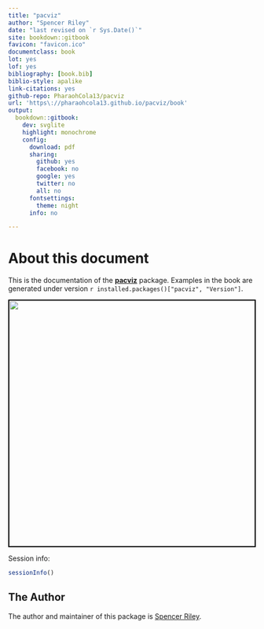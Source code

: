 ```yaml
---
title: "pacviz"
author: "Spencer Riley"
date: "last revised on `r Sys.Date()`"
site: bookdown::gitbook
favicon: "favicon.ico"
documentclass: book
lot: yes
lof: yes
bibliography: [book.bib]
biblio-style: apalike
link-citations: yes
github-repo: PharaohCola13/pacviz
url: 'https\://pharaohcola13.github.io/pacviz/book'
output:
  bookdown::gitbook:
    dev: svglite
    highlight: monochrome
    config:
      download: pdf
      sharing:
        github: yes
        facebook: no
        google: yes
        twitter: no
        all: no
      fontsettings:
        theme: night
      info: no

---
```

<!-- default, tango, pygments, kate, monochrome, espresso, zenburn, and haddock -->
# About this document {-}

This is the documentation of the
[**pacviz**](https://cran.r-project.org/package=pacviz) package. Examples
in the book are generated under version `r installed.packages()["pacviz", "Version"]`.

<img src="images/cover.png" style="width:500px;border:2px solid black;" />

Session info:

```r
sessionInfo()
```

## The Author {-}
The author and maintainer of this package is [Spencer Riley](https://pharaohcola13.github.io).
